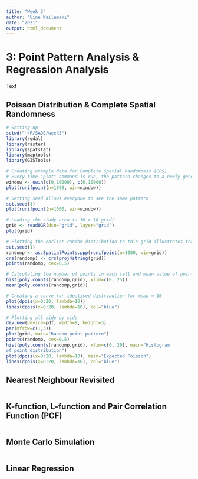 ```yaml
---
title: "Week 3"
author: "Uine Kailamäki"
date: "2021"
output: html_document
---
```



# 3: Point Pattern Analysis & Regression Analysis

Text

## Poisson Distribution & Complete Spatial Randomness

```r
# Setting up
setwd("~/R/SADE/week3")
library(rgdal)
library(raster)
library(spatstat)
library(maptools)
library(GISTools)

# Creating example data for Complete Spatial Randomness (CRS)
# Every time "plot" command is run, the pattern changes to a newly generated random distribution
window <- owin(c(0,10000), c(0,10000))
plot(runifpoint(n=1000, win=window))

# Setting seed allows everyone to see the same pattern 
set.seed(1)
plot(runifpoint(n=1000, win=window))

# Loading the study area (a 10 x 10 grid)
grid <- readOGR(dsn="grid", layer="grid")
plot(grid)

# Plotting the earlier random distribution to this grid illustrates that there is varying amounts of points in each cell (Poisson distribution)
set.seed(1)
randomp <- as.SpatialPoints.ppp(runifpoint(n=1000, win=grid))
crs(randomp) <- crs(proj4string(grid))
points(randomp, cex=0.5)

# Calculating the number of points in each cell and mean value of points per cell, and plotting histogram to illustrate the distribution 
hist(poly.counts(randomp,grid), xlim=c(0, 25))
mean(poly.counts(randomp,grid))

# Creating a curve for idealised distribution for mean = 10
plot(dpois(x=0:20, lambda=10))
lines(dpois(x=0:20, lambda=10), col="blue")

# Plotting all side by side
dev.new(device=pdf, width=9, height=3)
par(mfrow=c(1,3))
plot(grid, main="Random point pattern")
points(randomp, cex=0.5)
hist(poly.counts(randomp,grid), xlim=c(0, 20), main="Histogram
of point distribution")
plot(dpois(x=0:20, lambda=10), main="Expected Poisson")
lines(dpois(x=0:20, lambda=10), col="blue")

```

## Nearest Neighbour Revisited

```r


```

## K-function, L-function and Pair Correlation Function (PCF)

```r


```

## Monte Carlo Simulation

```r


```

## Linear Regression

```r


```
